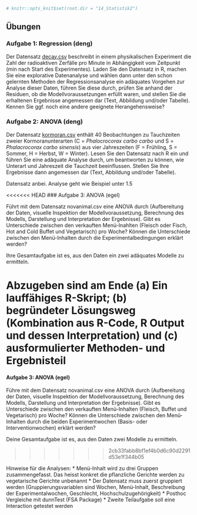 ```r
# knitr::opts_knit$set(root.dir = "14_Statistik2")
```

<!-- @ Nils und Jürgen: würde DU Form verwenden -->


##	Übungen

### Aufgabe 1: Regression (deng)
Der Datensatz [decay.csv](14_Statistik2/data/decay.csv) beschreibt in einem physikalischen Experiment die Zahl der radioaktiven Zerfälle pro Minute in Abhängigkeit vom Zeitpunkt (min nach Start des Experimentes).
Laden Sie den Datensatz in R, machen Sie eine explorative Datenanalyse und wählen dann unter den schon gelernten Methoden der Regressionsanalyse ein adäquates Vorgehen zur Analyse dieser Daten, führen Sie diese durch, prüfen Sie anhand der Residuen, ob die Modellvoraussetzungen erfüllt waren, und stellen Sie die erhaltenen Ergebnisse angemessen dar (Text, Abbildung und/oder Tabelle). Kennen Sie ggf. noch eine andere geeignete Herangehensweise?



### Aufgabe 2: ANOVA (deng)
Der Datensatz [kormoran.csv](14_Statistik2/data/kormoran.csv) enthält 40 Beobachtungen zu Tauchzeiten zweier Kormoranunterarten (C = *Phalocrocorax carbo carbo* und S = *Phalacrocorax carbo sinensis*) aus vier Jahreszeiten (F = Frühling, S = Sommer, H = Herbst, W = Winter). Lesen Sie den Datensatz nach R ein und führen Sie eine adäquate Analyse durch, um beantworten zu können, wie Unterart und Jahreszeit die Tauchzeit beeinflussen. Stellen Sie Ihre Ergebnisse dann angemessen dar (Text, Abbildung und/oder Tabelle).

Datensatz anbei. Analyse geht wie Beispiel unter 1.5



<<<<<<< HEAD
### Aufgabe 3: ANOVA (egel)

Führt mit dem Datensatz novanimal.csv eine ANOVA durch (Aufbereitung der Daten, visuelle Inspektion der Modellvoraussetzung, Berechnung des Modells, Darstellung und Interpretation der Ergebnisse). 
Gibt es Unterschiede zwischen den verkauften Menü-Inahlten (Fleisch oder Fisch, Hot and Cold Buffet und Vegetarisch) pro Woche? Können die Unterschiede zwischen den Menü-Inhalten durch die Experimentalbedingungen erklärt werden?

Ihre Gesamtaufgabe ist es, aus den Daten ein zwei adäquates Modelle zu ermitteln. 

**Abzugeben sind am Ende (a) Ein lauffähiges R-Skript; (b) begründeter Lösungsweg (Kombination aus R-Code, R Output und dessen Interpretation) und (c) ausformulierter Methoden- und Ergebnisteil**
=======
#### Aufgabe 3: ANOVA (egel)
Führe mit dem Datensatz novanimal.csv eine ANOVA durch (Aufbereitung der Daten, visuelle Inspektion der Modellvoraussetzung, Berechnung des Modells, Darstellung und Interpretation der Ergebnisse). 
Gibt es Unterschiede zwischen den verkauften Menü-Inhalten (Fleisch, Buffet und Vegetarisch) pro Woche? Können die Unterschiede zwischen den Menü-Inhalten durch die beiden Experimentwochen (Basis- oder Interventionwochen) erklärt werden?

Deine Gesamtaufgabe ist es, aus den Daten zwei Modelle zu ermitteln. 

>>>>>>> 2cb33fabb8bf1ef4b0d6c90d2291d53e1f344b05

Hinweise für die Analysen: 
* Menü-Inhalt wird zu drei Gruppen zusammengefasst. Das heisst konkret die pflanzliche Gerichte werden zu vegetarische Gerichte unbenannt 
* Der Datensatz muss zuerst gruppiert werden (Gruppierungsvariablen sind Wochen, Menü-Inhalt, Beschreibung der Experimentalwochen, Geschlecht, Hochschulzugehörigkeit)
* Posthoc Vergleiche mit dunnTest (FSA Package)
* Zweite Teilaufgabe soll eine Interaction getestet werden





